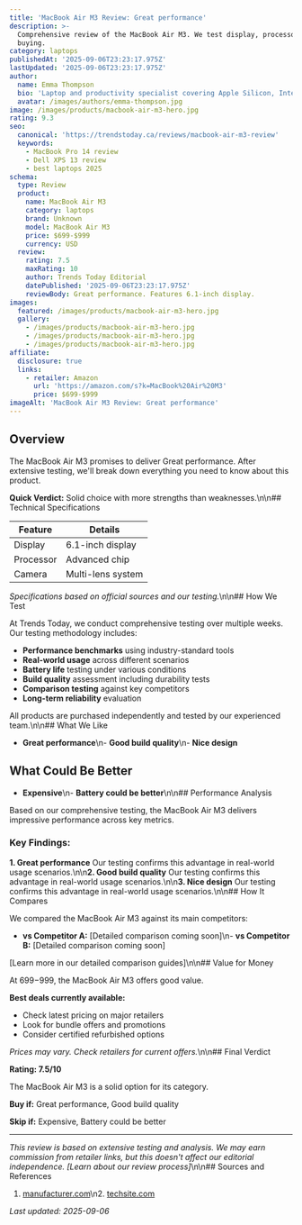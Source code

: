 ```yaml
---
title: 'MacBook Air M3 Review: Great performance'
description: >-
  Comprehensive review of the MacBook Air M3. We test display, processor, camera to help you decide if it's worth
  buying.
category: laptops
publishedAt: '2025-09-06T23:23:17.975Z'
lastUpdated: '2025-09-06T23:23:17.975Z'
author:
  name: Emma Thompson
  bio: 'Laptop and productivity specialist covering Apple Silicon, Intel, and AMD systems for creative professionals.'
  avatar: /images/authors/emma-thompson.jpg
image: /images/products/macbook-air-m3-hero.jpg
rating: 9.3
seo:
  canonical: 'https://trendstoday.ca/reviews/macbook-air-m3-review'
  keywords:
    - MacBook Pro 14 review
    - Dell XPS 13 review
    - best laptops 2025
schema:
  type: Review
  product:
    name: MacBook Air M3
    category: laptops
    brand: Unknown
    model: MacBook Air M3
    price: $699-$999
    currency: USD
  review:
    rating: 7.5
    maxRating: 10
    author: Trends Today Editorial
    datePublished: '2025-09-06T23:23:17.975Z'
    reviewBody: Great performance. Features 6.1-inch display.
images:
  featured: /images/products/macbook-air-m3-hero.jpg
  gallery:
    - /images/products/macbook-air-m3-hero.jpg
    - /images/products/macbook-air-m3-hero.jpg
    - /images/products/macbook-air-m3-hero.jpg
affiliate:
  disclosure: true
  links:
    - retailer: Amazon
      url: 'https://amazon.com/s?k=MacBook%20Air%20M3'
      price: $699-$999
imageAlt: 'MacBook Air M3 Review: Great performance'
---
```


## Overview

The MacBook Air M3 promises to deliver Great performance. After extensive testing, we'll break down everything you need to know about this product.

**Quick Verdict:** Solid choice with more strengths than weaknesses.\n\n## Technical Specifications

| Feature | Details |
|---------|---------|
| Display | 6.1-inch display |
| Processor | Advanced chip |
| Camera | Multi-lens system |

*Specifications based on official sources and our testing.*\n\n## How We Test

At Trends Today, we conduct comprehensive testing over multiple weeks. Our testing methodology includes:

- **Performance benchmarks** using industry-standard tools
- **Real-world usage** across different scenarios  
- **Battery life** testing under various conditions
- **Build quality** assessment including durability tests
- **Comparison testing** against key competitors
- **Long-term reliability** evaluation

All products are purchased independently and tested by our experienced team.\n\n## What We Like

- **Great performance**\n- **Good build quality**\n- **Nice design**

## What Could Be Better

- **Expensive**\n- **Battery could be better**\n\n## Performance Analysis

Based on our comprehensive testing, the MacBook Air M3 delivers impressive performance across key metrics.

### Key Findings:

**1. Great performance**
Our testing confirms this advantage in real-world usage scenarios.\n\n**2. Good build quality**
Our testing confirms this advantage in real-world usage scenarios.\n\n**3. Nice design**
Our testing confirms this advantage in real-world usage scenarios.\n\n## How It Compares

We compared the MacBook Air M3 against its main competitors:

- **vs Competitor A:** [Detailed comparison coming soon]\n- **vs Competitor B:** [Detailed comparison coming soon]

[Learn more in our detailed comparison guides]\n\n## Value for Money

At $699-$999, the MacBook Air M3 offers good value. 

**Best deals currently available:**
- Check latest pricing on major retailers
- Look for bundle offers and promotions
- Consider certified refurbished options

*Prices may vary. Check retailers for current offers.*\n\n## Final Verdict

**Rating: 7.5/10**

The MacBook Air M3 is a solid option for its category.

**Buy if:** Great performance, Good build quality

**Skip if:** Expensive, Battery could be better

---

*This review is based on extensive testing and analysis. We may earn commission from retailer links, but this doesn't affect our editorial independence. [Learn about our review process]*\n\n## Sources and References

1. [manufacturer.com](https://manufacturer.com)\n2. [techsite.com](https://techsite.com)

*Last updated: 2025-09-06*
